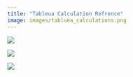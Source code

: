 ```yaml
---
title: "Tableua Calculation Refrence"
image: images/tabluea_calculations.png
---
```


![](images/tablue_fcs_formula.png)

![](images/tablue_fcs_category.png)


![](images/tablue_fcs_chart.png)

